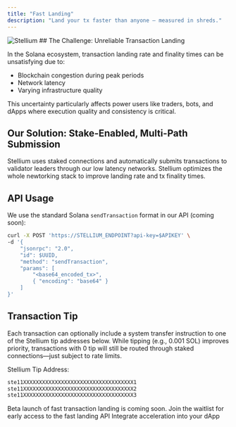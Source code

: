 ```yaml
---
title: "Fast Landing"
description: "Land your tx faster than anyone — measured in shreds."
---
```


<img src="/images/fast-tx-landing-hero.webp" alt="Stellium" />
## The Challenge: Unreliable Transaction Landing

In the Solana ecosystem, transaction landing rate and finality times can be unsatisfying due to:

- Blockchain congestion during peak periods
- Network latency
- Varying infrastructure quality

<Note>
  This uncertainty particularly affects power users like traders, bots, and
  dApps where execution quality and consistency is critical.
</Note>

## Our Solution: Stake-Enabled, Multi-Path Submission

Stellium uses staked connections and automatically submits transactions to validator leaders through our low latency networks.
Stellium optimizes the whole newtorking stack to improve landing rate and tx finality times.

## API Usage

We use the standard Solana `sendTransaction` format in our API (coming soon):

```bash
curl -X POST 'https://STELLIUM_ENDPOINT?api-key=$APIKEY' \
-d '{
    "jsonrpc": "2.0",
    "id": $UUID,
    "method": "sendTransaction",
    "params": [
        "<base64_encoded_tx>",
        { "encoding": "base64" }
    ]
}'
```



## Transaction Tip

Each transaction can optionally include a system transfer instruction to one of the Stellium tip addresses below. While tipping (e.g., 0.001 SOL) improves priority, transactions with 0 tip will still be routed through staked connections—just subject to rate limits.

Stellium Tip Address:

```bash
ste11XXXXXXXXXXXXXXXXXXXXXXXXXXXXXXXXXXX1
ste11XXXXXXXXXXXXXXXXXXXXXXXXXXXXXXXXXXX2
ste11XXXXXXXXXXXXXXXXXXXXXXXXXXXXXXXXXXX3
```

<Note>Beta launch of fast transaction landing is coming soon.</Note>
<CardGroup cols={2}>
  <Card title="Join the Waitlist" icon="pen-to-square" href="https://tally.so/r/npNEeJ">
    Join the waitlist for early access to the fast landing API
  </Card>
  <Card title="API Reference" icon="code" href="/api-reference/introduction">
    Integrate acceleration into your dApp
  </Card>
</CardGroup>